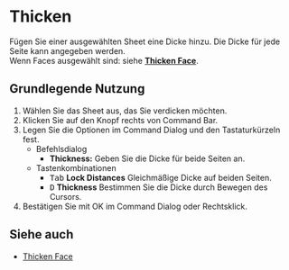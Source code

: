 
# Thicken

<Reference shortcut="" command="Thicken" button="Im vorgeschlagenen Befehlsmenü"  buttonIcon="button-thicken"/>

Fügen Sie einer ausgewählten Sheet eine Dicke hinzu. Die Dicke für jede Seite kann angegeben werden.<br />
Wenn Faces ausgewählt sind: siehe [**Thicken Face**](thicken-face).

## Grundlegende Nutzung

1. Wählen Sie das Sheet aus, das Sie verdicken möchten.
2. Klicken Sie auf den Knopf <ButtonIcon type="button-thicken" /> rechts von Command Bar.
3. Legen Sie die Optionen im Command Dialog und den Tastaturkürzeln fest.
    - <Kst>Befehlsdialog</Kst>
        - **Thickness:** Geben Sie die Dicke für beide Seiten an.
    - <Kst>Tastenkombinationen</Kst>
        - <kbd>Tab</kbd> **Lock Distances** Gleichmäßige Dicke auf beiden Seiten.
        - <kbd>D</kbd> **Thickness** Bestimmen Sie die Dicke durch Bewegen des Cursors.
4. Bestätigen Sie mit OK im Command Dialog oder Rechtsklick.

## Siehe auch
- [Thicken Face](thicken-face)